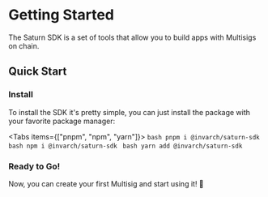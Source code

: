 # Getting Started


The Saturn SDK is a set of tools that allow you to build apps with Multisigs on chain.

## Quick Start

<div className="steps-container">

### Install

To install the SDK it's pretty simple, you can just install the package with your favorite package manager:

<Tabs items={["pnpm", "npm", "yarn"]}>
  <Tab>```bash pnpm i @invarch/saturn-sdk ```</Tab>
  <Tab>```bash npm i @invarch/saturn-sdk ```</Tab>
  <Tab>```bash yarn add @invarch/saturn-sdk ```</Tab>
</Tabs>

### Ready to Go!

Now, you can create your first Multisig and start using it! 🎉

</div>
